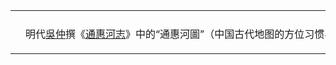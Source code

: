 {| style="border:#c0c0c0 solid 1px; padding:0px 0px 0px 0px; margin:7px 7px 7px 7px; float:center;"
| 
| <div style="position:relative; float:right; width:764px; height=166px;">
<div>{{Image label begin|image=通惠河圖.png|width=750px|float=center}}
{{Image label|x=0.6626667|y=0.176|scale={{{width|750}}}|text=[[通惠河]]}}
{{Image label|x=1.0|y=0.19733334|scale={{{width|750}}}|text=[[明清北京城|北京]]}}
{{Image label|x=0.9266667|y=0.021333333|scale={{{width|750}}}|text=[[大通桥]]}}
{{Image label|x=0.7826667|y=0.18266666|scale={{{width|750}}}|text=[[庆丰闸]]}}
{{Image label|x=0.08533333|y=0.19466667|scale={{{width|750}}}|text=[[通流闸]]}}
{{Image label|x=0.49866667|y=0.18666667|scale={{{width|750}}}|text=[[平津闸]]}}
{{Image label|x=0.116|y=0.316|scale={{{width|750}}}|text=[[天妃宫 (通州北关)|天妃宫]]}}
{{Image label|x=0.063|y=0.11466666|scale={{{width|750}}}|text=[[通州 (北京)|通州]]}}
{{Image label|x=0.134|y=0.09|scale={{{width|750}}}|text=[[通州新城 (顺天府)|新城]]}}
{{Image label|x=0.21333334|y=0.18533333|scale={{{width|750}}}|text=[[八里桥|永通桥]]}}
{{Image label|x=0.29733333|y=0.23733333|scale={{{width|750}}}|text=[[杨闸|普济下闸]]}}
{{Image label|x=0.057|y=0.25333333|scale={{{width|750}}}|text=[[石壩|石霸]]}}
{{Image label end}}</div>
|- style="text-align:center;"
|
| 明代[[吳仲]]撰《[[commons:Category:通惠河志|通惠河志]]》中的“通惠河圖”（中国古代地图的方位习惯与现在相反，为上南下北左東右西）。
|}